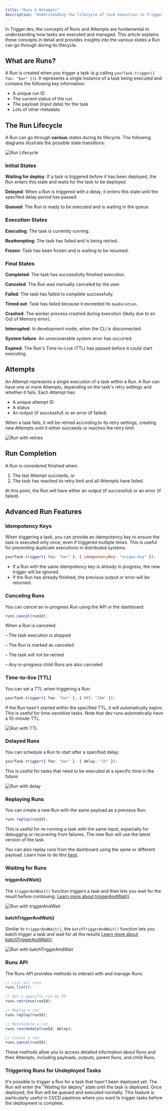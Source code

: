 ```yaml
---
title: "Runs & Attempts"
description: "Understanding the lifecycle of task execution in Trigger.dev"
---
```


In Trigger.dev, the concepts of Runs and Attempts are fundamental to understanding how tasks are executed and managed. This article explains these concepts in detail and provides insights into the various states a Run can go through during its lifecycle.

## What are Runs?

A Run is created when you trigger a task (e.g calling `yourTask.trigger({ foo: "bar" })`). It represents a single instance of a task being executed and contains the following key information:

- A unique run ID
- The current status of the run
- The payload (input data) for the task
- Lots of other metadata

## The Run Lifecycle

A Run can go through **various** states during its lifecycle. The following diagrams illustrate the possible state transitions:

![Run Lifecycle](/images/run-lifecycle.png)

### Initial States

<Icon icon="rectangle-history" iconType="solid" color="#FBBF24" size={17} /> **Waiting for deploy**: If a task is triggered before it has been deployed, the Run enters this state and waits for the task to be deployed.

<Icon icon="clock" iconType="solid" color="#878C99" size={17} /> **Delayed**: When a Run is triggered with a delay, it enters this state until the specified delay period has passed.

<Icon icon="rectangle-history" iconType="solid" color="#878C99" size={17} /> **Queued**: The Run is ready to be executed and is waiting in the queue.

### Execution States

<Icon icon="spinner-third" iconType="duotone" color="#3B82F6" size={17} /> **Executing**: The task is currently running.

<Icon icon="arrows-rotate" iconType="solid" color="#3B82F6" size={17} /> **Reattempting**: The task has failed and is being retried.

<Icon icon="snowflake" iconType="solid" color="#68BAF2" size={17} /> **Frozen**: Task has been frozen and is waiting to be resumed.

### Final States

<Icon icon="circle-check" iconType="solid" color="#28BF5C" size={17} /> **Completed**: The task has successfully finished execution.

<Icon icon="ban" iconType="solid" color="#878C99" size={17} /> **Canceled**: The Run was manually canceled by the user.

<Icon icon="circle-xmark" iconType="solid" color="#E11D48" size={17} /> **Failed**: The task has failed to complete successfully.

<Icon icon="alarm-exclamation" iconType="solid" color="#E11D48" size={17} /> **Timed out**: Task has failed because it exceeded its `maxDuration`.

<Icon icon="fire" iconType="solid" color="#E11D48" size={17} /> **Crashed**: The worker process crashed during execution (likely due to an Out of Memory error).

<Icon icon="bolt-slash" iconType="solid" color="#E11D48" size={17} /> **Interrupted**: In development mode, when the CLI is disconnected.

<Icon icon="bug" iconType="solid" color="#E11D48" size={17} /> **System failure**: An unrecoverable system error has occurred.

<Icon icon="trash-can" iconType="solid" color="#878C99" size={17} /> **Expired**: The Run's Time-to-Live (TTL) has passed before it could start executing.

## Attempts

An Attempt represents a single execution of a task within a Run. A Run can have one or more Attempts, depending on the task's retry settings and whether it fails. Each Attempt has:

- A unique attempt ID
- A status
- An output (if successful) or an error (if failed)

When a task fails, it will be retried according to its retry settings, creating new Attempts until it either succeeds or reaches the retry limit.

![Run with retries](/images/run-with-retries.png)

## Run Completion

A Run is considered finished when:

1. The last Attempt succeeds, or
2. The task has reached its retry limit and all Attempts have failed

At this point, the Run will have either an output (if successful) or an error (if failed).

## Advanced Run Features

### Idempotency Keys

When triggering a task, you can provide an idempotency key to ensure the task is executed only once, even if triggered multiple times. This is useful for preventing duplicate executions in distributed systems.

```javascript
yourTask.trigger({ foo: "bar" }, { idempotencyKey: "unique-key" });
```

- If a Run with the same idempotency key is already in progress, the new trigger will be ignored.
- If the Run has already finished, the previous output or error will be returned.

### Canceling Runs

You can cancel an in-progress Run using the API or the dashboard:

```ts
runs.cancel(runId);
```

When a Run is canceled:

– The task execution is stopped

– The Run is marked as canceled

– The task will not be retried

– Any in-progress child Runs are also canceled

### Time-to-live (TTL)

You can set a TTL when triggering a Run:

```ts
yourTask.trigger({ foo: "bar" }, { ttl: "10m" });
```

If the Run hasn't started within the specified TTL, it will automatically expire. This is useful for time-sensitive tasks. Note that dev runs automatically have a 10-minute TTL.

![Run with TTL](/images/run-with-ttl.png)

### Delayed Runs

You can schedule a Run to start after a specified delay:

```ts
yourTask.trigger({ foo: "bar" }, { delay: "1h" });
```

This is useful for tasks that need to be executed at a specific time in the future.

![Run with delay](/images/run-with-delay.png)

### Replaying Runs

You can create a new Run with the same payload as a previous Run:

```ts
runs.replay(runId);
```

This is useful for re-running a task with the same input, especially for debugging or recovering from failures. The new Run will use the latest version of the task.

You can also replay runs from the dashboard using the same or different payload. Learn how to do this [here](/replaying).

### Waiting for Runs

#### triggerAndWait()

The `triggerAndWait()` function triggers a task and then lets you wait for the result before continuing. [Learn more about triggerAndWait()](/triggering#yourtask-triggerandwait).

![Run with triggerAndWait](/images/run-with-triggerAndWait().png)

#### batchTriggerAndWait()

Similar to `triggerAndWait()`, the `batchTriggerAndWait()` function lets you batch trigger a task and wait for all the results [Learn more about batchTriggerAndWait()](/triggering#yourtask-batchtriggerandwait).

![Run with batchTriggerAndWait](/images/run-with-batchTriggerAndWait().png)

### Runs API

The Runs API provides methods to interact with and manage Runs:

```ts
// List all runs
runs.list();

// Get a specific run by ID
runs.retrieve(runId);

// Replay a run
runs.replay(runId);

// Reschedule a run
runs.reschedule(runId, delay);

// Cancel a run
runs.cancel(runId);
```

These methods allow you to access detailed information about Runs and their Attempts, including payloads, outputs, parent Runs, and child Runs.

### Triggering Runs for Undeployed Tasks

It's possible to trigger a Run for a task that hasn't been deployed yet. The Run will enter the "Waiting for deploy" state until the task is deployed. Once deployed, the Run will be queued and executed normally.
This feature is particularly useful in CI/CD pipelines where you want to trigger tasks before the deployment is complete.
